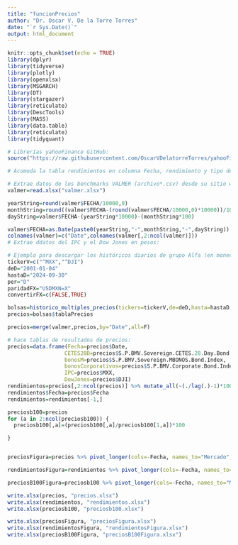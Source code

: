 ```yaml
---
title: "funcionPrecios"
author: "Dr. Oscar V. De la Torre Torres"
date: "`r Sys.Date()`"
output: html_document
---
```


```r
knitr::opts_chunk$set(echo = TRUE)
library(dplyr)
library(tidyverse)
library(plotly)
library(openxlsx)
library(MSGARCH)
library(DT)
library(stargazer)
library(reticulate)
library(DescTools)
library(MASS)
library(data.table)
library(reticulate)
library(tidyquant)

# Librerías yahooFinance GitHub:
source("https://raw.githubusercontent.com/OscarVDelatorreTorres/yahooFinance/main/datosMultiplesYahooFinance.R")

# Acomoda la tabla rendimientos en columna Fecha, rendimiento y tipo de activo, utilizando como tipo los nombres de las columnas de la tabla que no son Fecha (columna 14):

# Extrae datos de los benchmarks VALMER (archivo*.csv) desde su sitio web:
valmer=read.xlsx("valmer.xlsx")

yearString=round(valmer$FECHA/10000,0)
monthString=round((valmer$FECHA-(round(valmer$FECHA/10000,0)*10000))/100,0)
dayString=valmer$FECHA-(yearString*10000)-(monthString*100)

valmer$FECHA=as.Date(paste0(yearString,"-",monthString,"-",dayString))
colnames(valmer)=c("Date",colnames(valmer[,2:ncol(valmer)]))
# Extrae ddatos del IPC y el Dow Jones en pesos:

# Ejemplo para descargar los históricos diarios de grupo Alfa (en moneda local), Microsoft en EEUU (convertido a MXN), Mercado Libre en EEUU (convertido a MXN) y el índice S&P/BMV IPC (en moneda local), desde el 1 de enero de 2023 a la fecha actual:
tickerV=c("^MXX","^DJI")
deD="2001-01-04"
hastaD="2024-09-30"
per="D"
paridadFX="USDMXN=X"
convertirFX=c(FALSE,TRUE)

bolsas=historico_multiples_precios(tickers=tickerV,de=deD,hasta=hastaD,periodicidad=per,fxRate=paridadFX,whichToFX=convertirFX)
precios=bolsas$tablaPrecios

precios=merge(valmer,precios,by="Date",all=F)

# hace tablas de resultados de precios:
precios=data.frame(Fecha=precios$Date,
                  CETES28D=precios$S.P.BMV.Sovereign.CETES.28.Day.Bond.Index,
                  bonosM=precios$S.P.BMV.Sovereign.MBONOS.Bond.Index,
                  bonosCorporativos=precios$S.P.BMV.Corporate.Bond.Index,
                  IPC=precios$MXX,
                  DowJones=precios$DJI)
rendimientos=precios[,2:ncol(precios)] %>% mutate_all(~(./lag(.)-1)*100)
rendimientos$Fecha=precios$Fecha
rendimientos=rendimientos[-1,]

preciosb100=precios
for (a in 2:ncol(preciosb100)) {
  preciosb100[,a]=(preciosb100[,a]/preciosb100[1,a])*100

}


preciosFigura=precios %>% pivot_longer(cols=-Fecha, names_to="Mercado", values_to="Nivel")

rendimientosFigura=rendimientos %>% pivot_longer(cols=-Fecha, names_to="Mercado", values_to="Rendimiento")

preciosB100Figura=preciosb100 %>% pivot_longer(cols=-Fecha, names_to="Mercado", values_to="Nivel")

write.xlsx(precios, "precios.xlsx")
write.xlsx(rendimientos, "rendimientos.xlsx")
write.xlsx(preciosb100, "preciosb100.xlsx")

write.xlsx(preciosFigura, "preciosFigura.xlsx")
write.xlsx(rendimientosFigura, "rendimientosFigura.xlsx")
write.xlsx(preciosB100Figura, "preciosB100Figura.xlsx")
```
